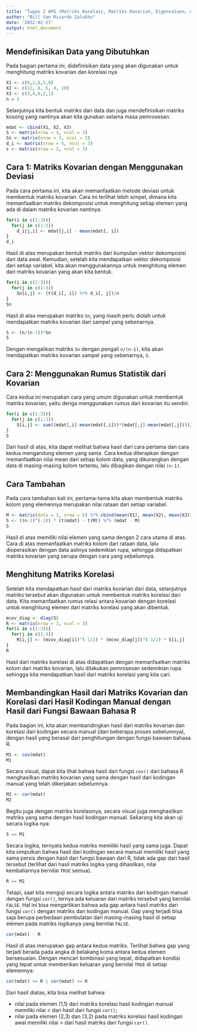 ```yaml
---
title: "Tugas 2 APG (Matriks Korelasi, Matriks Kovarian, Eigenvaluen, dan Eigenvektor)"
author: "Bill Van Ricardo Zalukhu"
date: '2022-02-27'
output: html_document
---
```

## Mendefinisikan Data yang Dibutuhkan
Pada bagian pertama ini, didefinisikan data yang akan digunakan untuk menghitung matriks kovarian dan korelasi nya

```r
X1 <- c(9,2,6,5,8)
X2 <- c(12, 8, 6, 4, 10)
X3 <- c(3,4,0,2,1)
n = 5
```

Selanjutnya kita bentuk matriks dari data dan juga mendefinisikan matriks kosong yang nantinya akan kita gunakan selama masa pemrosesan.
```r
mdat <- cbind(X1, X2, X3)
S <- matrix(nrow = 3, ncol = 3)
Sn <- matrix(nrow = 3, ncol = 3)
d_i <- matrix(nrow = 5, ncol = 3)
s <- matrix(nrow = 3, ncol = 3)
```


## Cara 1: Matriks Kovarian dengan Menggunakan Deviasi
Pada cara pertama ini, kita akan memanfaatkan metode deviasi untuk membentuk matriks kovarian. Cara ini terlihat lebih simpel, dimana kita memanfaatkan matriks dekomposisi untuk menghitung setiap elemen yang ada di dalam matriks kovarian nantinya.

```r
for(i in c(1:3)){
  for(j in c(1:5))
    d_i[j,i] <- mdat[j,i] - mean(mdat[, i])
}
d_i
```
Hasil di atas merupakan bentuk matriks dari kumpulan vektor dekomposisi dari data awal.
Kemudian, setelah kita mendapatkan vektor dekomposisi dari setiap variabel, kita akan menggunakannya untuk menghitung elemen dari matriks kovarian yang akan kita bentuk.
```r
for(i in c(1:3)){
  for(j in c(1:3))
    Sn[i,j] <- (t(d_i[, i]) %*% d_i[, j])/n
}
Sn
```
Hasil di atas merupakan matriks `Sn`, yang masih perlu diolah untuk mendapatkan matriks kovarian dari sampel yang sebenarnya.
```r
S <- (n/(n-1))*Sn
S
```
Dengan mengalikan matriks `Sn` dengan pengali `n/(n-1)`, kita akan mendapatkan matriks kovarian sampel yang sebenarnya, `S`.

## Cara 2: Menggunakan Rumus Statistik dari Kovarian
Cara kedua ini merupakan cara yang umum digunakan untuk membentuk matriks kovarian, yaitu denga menggunakan rumus dari kovarian itu sendiri.
```r
for(i in c(1:3)){
  for(j in c(1:3))
    S[i,j] <- sum((mdat[,i]-mean(mdat[,i]))*(mdat[,j]-mean(mdat[,j])))/(n-1)
}
S
```
Dari hasil di atas, kita dapat melihat bahwa hasil dari cara pertama dan cara kedua mengandung elemen yang sama. Cara kedua diterapkan dengan memanfaatkan nilai mean dari setiap kolom data, yang dikurangkan dengan data di masing-masing kolom tertentu, lalu dibagikan dengan nilai `(n-1)`.

## Cara Tambahan
Pada cara tambahan kali ini, pertama-tama kita akan membentuk matriks kolom yang elemennya merupakan nilai rataan dari setiap variabel.
```r
M <- matrix(data = 1, nrow = 5) %*% cbind(mean(X1), mean(X2), mean(X3))
S <- ((n-1)^(-1)) * (t(mdat) - t(M)) %*% (mdat - M)
S
```
Hasil di atas memiliki nilai elemen yang sama dengan 2 cara utama di atas. Cara di atas memanfaatkan matriks kolom dari rataan data, lalu dioperasikan dengan data aslinya sedemikian rupa, sehingga didapatkan matriks kovarian yang serupa dengan cara yang sebelumnya.

## Menghitung Matriks Korelasi
Setelah kita mendapatkan hasil dari matriks kovarian dari data, selanjutnya matriks tersebut akan digunakan untuk membentuk matriks korelasi dari data. Kita memanfaatkan rumus relasi antara kovarian dengan korelasi untuk menghitung elemen dari matriks korelasi yang akan dibentuk.
```r
mcov_diag <- diag(S)
R <- matrix(nrow = 3, ncol = 3)
for(i in c(1:3)){
  for(j in c(1:3))
    R[i,j] <- (mcov_diag[i])^(-1/2) * (mcov_diag[j])^(-1/2) * S[i,j]
}
R
```
Hasil dari matriks korelasi di atas didapatkan dengan memanfaatkan matriks kolom dari matriks kovarian, lalu dilakukan pemrosesan sedemikian rupa sehingga kita mendapatkan hasil dari matriks korelasi yang kita cari.

## Membandingkan Hasil dari Matriks Kovarian dan Korelasi dari Hasil Kodingan Manual dengan Hasil dari Fungsi Bawaan Bahasa R
Pada bagian ini, kita akan membandingkan hasil dari matriks kovarian dan korelasi dari kodingan secara manual (dari beberapa proses sebelumnya), dengan hasil yang berasal dari penghitungan dengan fungsi bawaan bahasa R.
```r
M1 <- cov(mdat)
M1
```
Secara visual, dapat kita lihat bahwa hasil dari fungsi `cov()` dari bahasa R menghasilkan matriks kovarian yang sama dengan hasil dari kodingan manual yang telah dikerjakan sebelumnya.
```r
M2 <- cor(mdat)
M2
```
Begitu juga dengan matriks korelasinya, secara visual juga menghasilkan matriks yang sama dengan hasil kodingan manual.
Sekarang kita akan uji secara logika nya:
```r
S == M1
```
Secara logika, ternyata kedua matriks memiliki hasil yang sama juga. Dapat kita simpulkan bahwa hasil dari kodingan secara manual memiliki hasil yang sama persis dengan hasil dari fungsi bawaan dari R, tidak ada gap dari hasil tersebut (terlihat dari hasil matriks logika yang dihasilkan, nilai kembaliannya bernilai `TRUE` semua).

```r
R == M2
```
Tetapi, saat kita menguji secara logika antara matriks dari kodingan manual dengan fungsi `cor()`, ternya ada keluaran dari matriks tersebut yang bernilai `FALSE`. Hal ini bisa mengartikan bahwa ada gap antara hasil matriks dari fungsi `cor()` dengan matriks dari kodingan manual. Gap yang terjadi bisa saja berupa perbedaan pembulatan dari masing-masing hasil di setiap elemen pada matriks logikanya yang bernilai `FALSE`.
```r
cor(mdat) - R
```
Hasil di atas merupakan gap antara kedua matriks. Terlihat bahwa gap yang terjadi berada pada angka di belakang koma antara kedua elemen bersesuaian.
Dengan mencari kombinasi yang tepat, didapatkan kondisi yang tepat untuk memberikan keluaran yang bernilai `TRUE` di setiap elemennya:
```r
cor(mdat) >= R | cor(mdat) <= R
```
Dari hasil diatas, kita bisa melihat bahwa:

* nilai pada elemen (1,1) dari matriks korelasi hasil kodingan manual memiliki nilai < dari hasil dari fungsi `cor()`;
* nilai pada elemen (2,3) dan (3,2) pada matriks korelasi hasil kodingan awal memiliki nilai > dari hasil matriks dari fungsi `cor()`.

